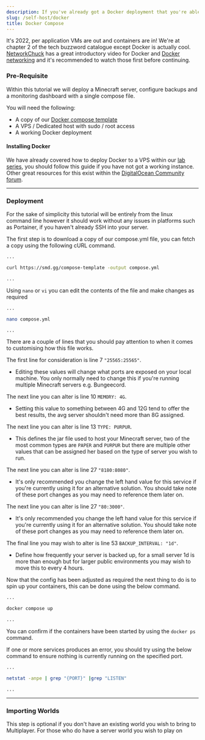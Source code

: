 ```yaml
---
description: If you've already got a Docker deployment that you're able to access then using our Compose template is the quickest and easiest way to get your server up and running.
slug: /self-host/docker
title: Docker Compose
---
```


It's 2022, per application VMs are out and containers are in! We're at chapter 2 of the tech buzzword catalogue except Docker is actually cool. [NetworkChuck](https://youtu.be/eGz9DS-aIeY) has a great introductory video for Docker and [Docker networking](https://youtu.be/bKFMS5C4CG0) and it's recommended to watch those first before continuing.

### Pre-Requisite 

Within this tutorial we will deploy a Minecraft server, configure backups and a monitoring dashboard with a single compose file.

You will need the following:
- A copy of our [Docker compose template](https://raw.githubusercontent.com/setupmd/templates/main/Server%20Configurations/docker/compose-stack.yml)
- A VPS / Dedicated host with sudo / root access 
- A working Docker deployment

#### Installing Docker 

We have already covered how to deploy Docker to a VPS within our [lab series](/guides/lab/docker#deployment), you should follow this guide if you have not got a working instance. Other great resources for this exist within the [DigitalOcean Community forum](https://www.digitalocean.com/community).

---

### Deployment 

For the sake of simplicity this tutorial will be entirely from the linux command line however it should work without any issues in platforms such as Portainer, if you haven't already SSH into your server.

The first step is to download a copy of our compose.yml file, you can fetch a copy using the following cURL command.

```bash
...

curl https://smd.gg/compose-template -output compose.yml

...
```

Using `nano` or `vi` you can edit the contents of the file and make changes as required

```bash
...

nano compose.yml

...
```

There are a couple of lines that you should pay attention to when it comes to customising how this file works.

The first line for consideration is line 7 `"25565:25565"`. 
 - Editing these values will change what ports are exposed on your local machine. You only normally need to change this if you're running multiple Minecraft servers e.g. Bungeecord.

The next line you can alter is line 10 `MEMORY: 4G`.
 - Setting this value to something between 4G and 12G tend to offer the best results, the avg server shouldn't need more than 8G assigned.

The next line you can alter is line 13 `TYPE: PURPUR`.
 - This defines the jar file used to host your Minecraft server, two of the most common types are `PAPER` and `PURPUR` but there are multiple other values that can be assigned her based on the type of server you wish to run.

The next line you can alter is line 27 `"8180:8080"`.
 - It's only recommended you change the left hand value for this service if you're currently using it for an alternative solution. You should take note of these port changes as you may need to reference them later on.

The next line you can alter is line 27 `"80:3000"`.
 - It's only recommended you change the left hand value for this service if you're currently using it for an alternative solution. You should take note of these port changes as you may need to reference them later on.

The final line you may wish to alter is line 53 `BACKUP_INTERVAL: "1d"`.
 - Define how frequently your server is backed up, for a small server 1d is more than enough but for larger public environments you may wish to move this to every 4 hours.

Now that the config has been adjusted as required the next thing to do is to spin up your containers, this can be done using the below command.

```bash
...

docker compose up

...
```

You can confirm if the containers have been started by using the `docker ps` command. 

If one or more services produces an error, you should try using the below command to ensure nothing is currently running on the specified port.

 ```bash
 ...
 
 netstat -anpe | grep "{PORT}" |grep "LISTEN"
 
 ...
 ```

 ---

 ### Importing Worlds 

 This step is optional if you don't have an existing world you wish to bring to Multiplayer. For those who do have a server world you wish to play on 